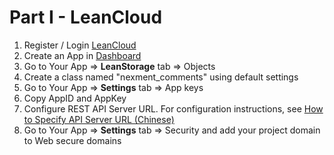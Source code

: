 # Part I - LeanCloud
1. Register / Login [LeanCloud](https://leancloud.cn/dashboard/login.html#/signup)
2. Create an App in [Dashboard](https://leancloud.cn/dashboard/applist.html#/apps)
3. Go to Your App => **LeanStorage** tab => Objects
4. Create a class named "nexment_comments" using default settings
5. Go to Your App => **Settings** tab => App keys
6. Copy AppID and AppKey
7. Configure REST API Server URL. For configuration instructions, see [How to Specify API Server URL (Chinese)](https://leancloud.cn/docs/custom-api-domain-guide.html#hash810845114)
8. Go to Your App => **Settings** tab => Security and add your project domain to Web secure domains